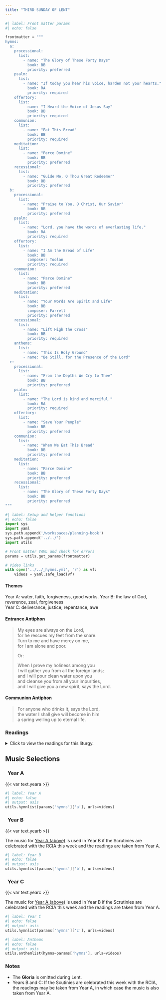 ```yaml
---
title: "THIRD SUNDAY OF LENT"
---
```


```python
#| label: Front matter params
#| echo: false

frontmatter = """
hymns:
  a:
    processional:
      list:
        - name: "The Glory of These Forty Days"
          book: BB
          priority: preferred
    psalm:
      list:
        - name: "If today you hear his voice, harden not your hearts."
          book: RA
          priority: required
    offertory:
      list:
        - name: "I Heard the Voice of Jesus Say"
          book: BB
          priority: required
    communion:
      list:
        - name: "Eat This Bread"
          book: BB
          priority: required
    meditation:
      list:
        - name: "Parce Domine"
          book: BB
          priority: preferred
    recessional:
      list:
        - name: "Guide Me, O Thou Great Redeemer"
          book: BB
          priority: preferred
  b:
    processional:
      list:
        - name: "Praise to You, O Christ, Our Savior"
          book: BB
          priority: preferred
    psalm:
      list:
        - name: "Lord, you have the words of everlasting life."
          book: RA
          priority: required
    offertory:
      list:
        - name: "I Am the Bread of Life"
          book: BB
          composer: Toolan
          priority: required
    communion:
      list:
        - name: "Parce Domine"
          book: BB
          priority: preferred
    meditation:
      list:
        - name: "Your Words Are Spirit and Life"
          book: BB
          composer: Farrell
          priority: preferred
    recessional:
      list:
        - name: "Lift High the Cross"
          book: BB
          priority: required
    anthems:
      list:
        - name: "This Is Holy Ground"
        - name: "Be Still, for the Presence of the Lord"
  c:
    processional:
      list:
        - name: "From the Depths We Cry to Thee"
          book: BB
          priority: preferred
    psalm:
      list:
        - name: "The Lord is kind and merciful."
          book: RA
          priority: required
    offertory:
      list:
        - name: "Save Your People"
          book: BB
          priority: preferred
    communion:
      list:
        - name: "When We Eat This Bread"
          book: BB
          priority: preferred
    meditation:
      list:
        - name: "Parce Domine"
          book: BB
          priority: preferred
    recessional:
      list:
        - name: "The Glory of These Forty Days"
          book: BB
          priority: preferred
"""
```

```python
#| label: Setup and helper functions
#| echo: false
import sys
import yaml
sys.path.append('/workspaces/planning-book')
sys.path.append('../../')
import utils

# Front matter YAML and check for errors
params = utils.get_params(frontmatter)

# Video links
with open('../../_hymns.yml', 'r') as vf:
    videos = yaml.safe_load(vf)
```

:::  {.red}
#### **Themes**
:::

[Year A:]{.red} water, faith, forgiveness, good works. 
[Year B:]{.red} the law of God, reverence, zeal, forgiveness  
[Year C:]{.red} deliverance, justice, repentance, awe

:::  {.red}
#### **Entrance Antiphon**
:::

> My eyes are always on the Lord,  
> for he rescues my feet from the snare.  
> Turn to me and have mercy on me,  
> for I am alone and poor.  
>  
> [Or:]{.red}  
>  
> When I prove my holiness among you  
> I will gather you from all the foreign lands;  
> and I will pour clean water upon you  
> and cleanse you from all your impurities,  
> and I will give you a new spirit, says the Lord.

:::  {.red}
#### **Communion Antiphon**
:::

> For anyone who drinks it, says the Lord,  
> the water I shall give will become in him  
> a spring welling up to eternal life.

:::: {.content-visible when-format="html"}
::: {.red}
### Readings
:::

<details>
  <summary>Click to view the readings for this liturgy.</summary>

::: {.red}
### &nbsp; Year A

#### First Reading [Exodus 17:3-7]{style="float:right" .small}
:::

In those days, in their thirst for water,  
the people grumbled against Moses,  
saying, “Why did you ever make us leave Egypt?  
Was it just to have us die here of thirst  
with our children and our livestock?”  
So Moses cried out to the LORD,  
“What shall I do with this people?  
a little more and they will stone me!”  
The LORD answered Moses,  
“Go over there in front of the people,  
along with some of the elders of Israel,  
holding in your hand, as you go,  
the staff with which you struck the river. 
I will be standing there in front of you on the rock in Horeb.  
Strike the rock, and the water will flow from it  
for the people to drink.”  
This Moses did, in the presence of the elders of Israel.  
The place was called Massah and Meribah,  
because the Israelites quarreled there  
and tested the LORD, saying,  
“Is the LORD in our midst or not?”  

***

::: {.red}
#### Responsorial Psalm [Psalm 95:1-2, 6-7, 8-9]{style="float:right" .small}
:::

**[℟.]{.red}** **If today you hear his voice, harden not your hearts.**  

Come, let us sing joyfully to the LORD;  
&emsp; let us acclaim the Rock of our salvation.  
Let us come into his presence with thanksgiving;  
&emsp; let us joyfully sing psalms to him. **[℟.]{.red}**  

Come, let us bow down in worship;  
&emsp; let us kneel before the LORD who made us.  
For he is our God,  
&emsp; and we are the people he shepherds, the flock he guides. **[℟.]{.red}**  

Oh, that today you would hear his voice:  
&emsp; “Harden not your hearts as at Meribah,  
&emsp; as in the day of Massah in the desert,  
Where your fathers tempted me;  
&emsp; they tested me though they had seen my works.” **[℟.]{.red}**  

***

::: {.red}
#### Second Reading [Romans 5:1-2, 5-8]{style="float:right" .small}
:::

Brothers and sisters:  
Since we have been justified by faith,  
we have peace with God through our Lord Jesus Christ,  
through whom we have gained access by faith  
to this grace in which we stand,  
and we boast in hope of the glory of God.  

And hope does not disappoint,  
because the love of God has been poured out into our hearts  
through the Holy Spirit who has been given to us.  
For Christ, while we were still helpless,  
died at the appointed time for the ungodly.  
Indeed, only with difficulty does one die for a just person,  
though perhaps for a good person one might even find courage to die.  
But God proves his love for us  
in that while we were still sinners Christ died for us.  

***

::: {.red}
#### Verse Before the Gospel [John 4:42, 15]{style="float:right" .small}
:::

**[℟.]{.red}** **Praise to you, Lord Jesus Christ, king of endless glory.**  
Lord, you are truly the Savior of the world;  
give me living water, that I may never thirst again. **[℟.]{.red}**

***

::: {.red}
#### Gospel [John 4:5-42 or 4:5-15, 19b-26, 39a, 40-42]{style="float:right" .small}
:::

Jesus came to a town of Samaria called Sychar,  
near the plot of land that Jacob had given to his son Joseph.  
Jacob’s well was there.  
Jesus, tired from his journey, sat down there at the well.  
It was about noon.  

A woman of Samaria came to draw water.  
Jesus said to her,  
“Give me a drink.”  
His disciples had gone into the town to buy food.  
The Samaritan woman said to him,  
“How can you, a Jew, ask me, a Samaritan woman, for a drink?”  
—For Jews use nothing in common with Samaritans.—  
Jesus answered and said to her,  
“If you knew the gift of God  
and who is saying to you, ‘Give me a drink,‘  
you would have asked him  
and he would have given you living water.”  
The woman said to him,  
“Sir, you do not even have a bucket and the cistern is deep;  
where then can you get this living water?  
Are you greater than our father Jacob,  
who gave us this cistern and drank from it himself  
with his children and his flocks?”  
Jesus answered and said to her,  
“Everyone who drinks this water will be thirsty again;  
but whoever drinks the water I shall give will never thirst;  
the water I shall give will become in him  
a spring of water welling up to eternal life.”  
The woman said to him,  
“Sir, give me this water, so that I may not be thirsty  
or have to keep coming here to draw water.”  

Jesus said to her,  
“Go call your husband and come back.”  
The woman answered and said to him,  
“I do not have a husband.”  
Jesus answered her,  
“You are right in saying, ‘I do not have a husband.’  
For you have had five husbands,  
and the one you have now is not your husband.  
What you have said is true.”  
The woman said to him,  
“Sir, I can see that you are a prophet.  
Our ancestors worshiped on this mountain;   
but you people say that the place to worship is in Jerusalem.”  
Jesus said to her,  
“Believe me, woman, the hour is coming  
when you will worship the Father  
neither on this mountain nor in Jerusalem.  
You people worship what you do not understand;  
we worship what we understand,  
because salvation is from the Jews.  
But the hour is coming, and is now here,  
when true worshipers will worship the Father in Spirit and truth;  
and indeed the Father seeks such people to worship him.  
God is Spirit, and those who worship him  
must worship in Spirit and truth.”  
The woman said to him,  
“I know that the Messiah is coming, the one called the Christ;  
when he comes, he will tell us everything.”  
Jesus said to her,  
“I am he, the one speaking with you.”  

At that moment his disciples returned,  
and were amazed that he was talking with a woman,  
but still no one said, “What are you looking for?”  
or “Why are you talking with her?”  
The woman left her water jar  
and went into the town and said to the people,  
“Come see a man who told me everything I have done.  
Could he possibly be the Christ?”  
They went out of the town and came to him.  
Meanwhile, the disciples urged him, “Rabbi, eat.”  
But he said to them,  
“I have food to eat of which you do not know.”  
So the disciples said to one another,  
“Could someone have brought him something to eat?”  
Jesus said to them,  
“My food is to do the will of the one who sent me  
and to finish his work.  
Do you not say, ‘In four months the harvest will be here’?  
I tell you, look up and see the fields ripe for the harvest.  
The reaper is already receiving payment  
and gathering crops for eternal life,  
so that the sower and reaper can rejoice together.  
For here the saying is verified that ‘One sows and another reaps.’  
I sent you to reap what you have not worked for;  
others have done the work,  
and you are sharing the fruits of their work.”  

Many of the Samaritans of that town began to believe in him  
because of the word of the woman who testified,  
“He told me everything I have done.”  
When the Samaritans came to him,  

they invited him to stay with them;   
and he stayed there two days.  
Many more began to believe in him because of his word,  
and they said to the woman,  
“We no longer believe because of your word;  
for we have heard for ourselves,  
and we know that this is truly the savior of the world.”  

[Or:]{.red}

Jesus came to a town of Samaria called Sychar,  
near the plot of land that Jacob had given to his son Joseph.  
Jacob’s well was there.  
Jesus, tired from his journey, sat down there at the well.  
It was about noon.  

A woman of Samaria came to draw water.  
Jesus said to her,  
“Give me a drink.”  
His disciples had gone into the town to buy food.  
The Samaritan woman said to him,  
“How can you, a Jew, ask me, a Samaritan woman, for a drink?”  
—For Jews use nothing in common with Samaritans.—  
Jesus answered and said to her,  
“If you knew the gift of God  
and who is saying to you, ‘Give me a drink,‘  
you would have asked him  
and he would have given you living water.”  
The woman said to him,  
“Sir, you do not even have a bucket and the cistern is deep;  
where then can you get this living water?  
Are you greater than our father Jacob,  
who gave us this cistern and drank from it himself  
with his children and his flocks?”  
Jesus answered and said to her,  
“Everyone who drinks this water will be thirsty again;  
but whoever drinks the water I shall give will never thirst;  
the water I shall give will become in him  
a spring of water welling up to eternal life.”  
The woman said to him,  
“Sir, give me this water, so that I may not be thirsty  
or have to keep coming here to draw water.  

“I can see that you are a prophet.  
Our ancestors worshiped on this mountain;  
but you people say that the place to worship is in Jerusalem.”  
Jesus said to her,  
“Believe me, woman, the hour is coming  
when you will worship the Father  
neither on this mountain nor in Jerusalem.  
You people worship what you do not understand;  
we worship what we understand,  
because salvation is from the Jews.  
But the hour is coming, and is now here,  
when true worshipers will worship the Father in Spirit and truth;  
and indeed the Father seeks such people to worship him.  
God is Spirit, and those who worship him  
must worship in Spirit and truth.”  
The woman said to him,  
“I know that the Messiah is coming, the one called the Christ;  
when he comes, he will tell us everything.”  
Jesus said to her,  
“I am he, the one who is speaking with you.”  

Many of the Samaritans of that town began to believe in him.  
When the Samaritans came to him,  
they invited him to stay with them;   
and he stayed there two days.  
Many more began to believe in him because of his word,  
and they said to the woman,  
“We no longer believe because of your word;  
for we have heard for ourselves,  
and we know that this is truly the savior of the world.”  

::: {.centered}
{{< var symbols.cross >}} &nbsp; {{< var symbols.cross >}} &nbsp; {{< var symbols.cross >}}
:::

::: {.red}
### &nbsp; Year B

[If the Scrutinies are celebrated with the RCIA this week, the readings are taken from [Year A above](#year-a).]{.red}

#### First Reading [Exodus 20:1-17 or 20:1-3, 7-8, 12-17]{style="float:right" .small}
:::

In those days, God delivered all these commandments:  
“I, the LORD, am your God,  
who brought you out of the land of Egypt, that place of slavery.  
You shall not have other gods besides me.  
You shall not carve idols for yourselves  
in the shape of anything in the sky above  
or on the earth below or in the waters beneath the earth;  
you shall not bow down before them or worship them.  
For I, the LORD, your God, am a jealous God,  
inflicting punishment for their fathers’ wickedness  
on the children of those who hate me,  
down to the third and fourth generation;  
but bestowing mercy down to the thousandth generation  
on the children of those who love me and keep my commandments.  

“You shall not take the name of the LORD, your God, in vain.  
For the LORD will not leave unpunished  
the one who takes his name in vain.  

“Remember to keep holy the sabbath day.  
Six days you may labor and do all your work,  
but the seventh day is the sabbath of the LORD, your God.  
No work may be done then either by you, or your son or daughter,  
or your male or female slave, or your beast,  
or by the alien who lives with you.  
In six days the LORD made the heavens and the earth,  
the sea and all that is in them;  
but on the seventh day he rested.  
That is why the LORD has blessed the sabbath day and made it holy.

“Honor your father and your mother,  
that you may have a long life in the land  
which the LORD, your God, is giving you.  
You shall not kill.  
You shall not commit adultery.  
You shall not steal.  
You shall not bear false witness against your neighbor.  
You shall not covet your neighbor’s house.  
You shall not covet your neighbor’s wife,  
nor his male or female slave, nor his ox or ass,  
nor anything else that belongs to him.”

[Or:]{.red}

In those days, God delivered all these commandments:  
“I, the LORD am your God,  
who brought you out of the land of Egypt, that place of slavery.  
You shall not have other gods besides me.  

“You shall not take the name of the LORD, your God, in vain.  
For the LORD will not leave unpunished  
the one who takes his name in vain.  

“Remember to keep holy the sabbath day.  
Honor your father and your mother,  
that you may have a long life in the land  
which the Lord, your God, is giving you.  
You shall not kill.  
You shall not commit adultery.  
You shall not steal.  
You shall not bear false witness against your neighbor.  
You shall not covet your neighbor’s house.  
You shall not covet your neighbor’s wife,  
nor his male or female slave, nor his ox or ass,  
nor anything else that belongs to him.”

***

::: {.red}
#### Responsorial Psalm [John 6:68c; Psalm 19:8, 9, 10, 11]{style="float:right" .small}
:::

**[℟.]{.red}** **Lord, you have the words of everlasting life.**  

The law of the LORD is perfect,  
&emsp; refreshing the soul;  
The decree of the LORD is trustworthy,  
&emsp; giving wisdom to the simple. **[℟.]{.red}**  

The precepts of the LORD are right,  
&emsp; rejoicing the heart;  
the command of the LORD is clear,  
&emsp; enlightening the eye. **[℟.]{.red}**  

The fear of the LORD is pure,  
&emsp; enduring forever;  
the ordinances of the LORD are true,  
&emsp; all of them just. **[℟.]{.red}**  

They are more precious than gold,  
&emsp; than a heap of purest gold;  
sweeter also than syrup  
&emsp; or honey from the comb. **[℟.]{.red}**  

***

::: {.red}
#### Second Reading [1 Corinthians 1:22-25]{style="float:right" .small}
:::

Brothers and sisters:  
Jews demand signs and Greeks look for wisdom,  
but we proclaim Christ crucified,  
a stumbling block to Jews and foolishness to Gentiles,  
but to those who are called, Jews and Greeks alike,  
Christ the power of God and the wisdom of God.  
For the foolishness of God is wiser than human wisdom,  
and the weakness of God is stronger than human strength.  

***

::: {.red}
#### Verse Before the Gospel [John 3:16]{style="float:right" .small}
:::

**[℟.]{.red}** **Praise to you, Lord Jesus Christ, king of endless glory.**  
God so loved the world that he gave his only Son,  
so that everyone who believes in him might have eternal life. **[℟.]{.red}**  

***

::: {.red}
#### Gospel [John 2:13-25]{style="float:right" .small}
:::

Since the Passover of the Jews was near,  
Jesus went up to Jerusalem.  
He found in the temple area those who sold oxen, sheep, and doves,  
as well as the money changers seated there.  
He made a whip out of cords  
and drove them all out of the temple area, with the sheep and oxen,  
and spilled the coins of the money changers  
and overturned their tables,  
and to those who sold doves he said,  
“Take these out of here,  
and stop making my Father’s house a marketplace.”  
His disciples recalled the words of Scripture,  
*Zeal for your house will consume me.*  
At this the Jews answered and said to him,  
“What sign can you show us for doing this?”  
Jesus answered and said to them,  
“Destroy this temple and in three days I will raise it up.”  
The Jews said,  
“This temple has been under construction for forty-six years,  
and you will raise it up in three days?”  
But he was speaking about the temple of his body.  
Therefore, when he was raised from the dead,  
his disciples remembered that he had said this,  
and they came to believe the Scripture  
and the word Jesus had spoken.  

While he was in Jerusalem for the feast of Passover,  
many began to believe in his name  
when they saw the signs he was doing.  
But Jesus would not trust himself to them because he knew them all,  
and did not need anyone to testify about human nature.  
He himself understood it well.  

::: {.centered}
{{< var symbols.cross >}} &nbsp; {{< var symbols.cross >}} &nbsp; {{< var symbols.cross >}}
:::

::: {.red}
### &nbsp; Year C

[If the Scrutinies are celebrated with the RCIA this week, the readings are taken from [Year A above](#year-a).]{.red}

#### First Reading [Exodus 3:1-8a, 13-15]{style="float:right" .small}
:::

Moses was tending the flock of his father-in-law Jethro,  
the priest of Midian.  
Leading the flock across the desert, he came to Horeb,  
the mountain of God.  
There an angel of the LORD appeared to Moses in fire  
flaming out of a bush.  
As he looked on, he was surprised to see that the bush,  
though on fire, was not consumed.  
So Moses decided,  
“I must go over to look at this remarkable sight,  
and see why the bush is not burned.”  

When the LORD saw him coming over to look at it more closely,  
God called out to him from the bush, "Moses! Moses!”  
He answered, “Here I am.”  
God said, “Come no nearer!  
Remove the sandals from your feet,  
for the place where you stand is holy ground.  
I am the God of your fathers,“ he continued,  
“the God of Abraham, the God of Isaac, the God of Jacob.”  
Moses hid his face, for he was afraid to look at God.  
But the LORD said,  
“I have witnessed the affliction of my people in Egypt  
and have heard their cry of complaint against their slave drivers,  
so I know well what they are suffering.  
Therefore I have come down to rescue them  
from the hands of the Egyptians  
and lead them out of that land into a good and spacious land,  
a land flowing with milk and honey.”  

Moses said to God, “But when I go to the Israelites  
and say to them, ‘The God of your fathers has sent me to you,’  
if they ask me, ‘What is his name?’ what am I to tell them?”  
God replied, “I am who am.”  
Then he added, “This is what you shall tell the Israelites:  
I AM sent me to you.”  

God spoke further to Moses, “Thus shall you say to the Israelites:  
The LORD, the God of your fathers,  
the God of Abraham, the God of Isaac, the God of Jacob,  
has sent me to you.  

“This is my name forever;  
thus am I to be remembered through all generations.”  

***

::: {.red}
#### Responsorial Psalm [Psalm 103: 1-2, 3-4, 6-7, 8, 11]{style="float:right" .small}
:::

**[℟.]{.red}** **The Lord is kind and merciful.**  

Bless the LORD, O my soul;  
&emsp; and all my being, bless his holy name.  
Bless the LORD, O my soul,  
&emsp; and forget not all his benefits. **[℟.]{.red}**  

He pardons all your iniquities,  
&emsp; heals all your ills,  
He redeems your life from destruction,  
&emsp; crowns you with kindness and compassion. **[℟.]{.red}**  

The LORD secures justice  
&emsp; and the rights of all the oppressed.  
He has made known his ways to Moses,  
&emsp; and his deeds to the children of Israel. **[℟.]{.red}**  

Merciful and gracious is the LORD,  
&emsp; slow to anger and abounding in kindness.  
For as the heavens are high above the earth,  
&emsp; so surpassing is his kindness toward those who fear him. **[℟.]{.red}**  

***

::: {.red}
#### Second Reading [1 Corinthians 10:1-6, 10-12]{style="float:right" .small}
:::

I do not want you to be unaware, brothers and sisters,  
that our ancestors were all under the cloud  
and all passed through the sea,  
and all of them were baptized into Moses  
in the cloud and in the sea.  
All ate the same spiritual food,  
and all drank the same spiritual drink,  
for they drank from a spiritual rock that followed them,  
and the rock was the Christ.  
Yet God was not pleased with most of them,  
for they were struck down in the desert.  

These things happened as examples for us,  
so that we might not desire evil things, as they did.  
Do not grumble as some of them did,  
and suffered death by the destroyer.  
These things happened to them as an example,  
and they have been written down as a warning to us,  
upon whom the end of the ages has come.  
Therefore, whoever thinks he is standing secure  
should take care not to fall.

***

::: {.red}
#### Verse Before the Gospel [Matthew 4:17]{style="float:right" .small}
:::

**[℟.]{.red}** **Praise to you, Lord Jesus Christ, king of endless glory.**  
Repent, says the Lord;  
the kingdom of heaven is at hand. **[℟.]{.red}** 

***

::: {.red}
#### Gospel [Luke 13:1-9]{style="float:right" .small}
:::

Some people told Jesus about the Galileans  
whose blood Pilate had mingled with the blood of their sacrifices.  
Jesus said to them in reply,  
“Do you think that because these Galileans suffered in this way  
they were greater sinners than all other Galileans?  
By no means!  
But I tell you, if you do not repent,  
you will all perish as they did!  
Or those eighteen people who were killed  
when the tower at Siloam fell on them—  
do you think they were more guilty  
than everyone else who lived in Jerusalem?  
By no means!  
But I tell you, if you do not repent,  
you will all perish as they did!”  

And he told them this parable:  
“There once was a person who had a fig tree planted in his orchard,  
and when he came in search of fruit on it but found none,  
he said to the gardener,  
‘For three years now I have come in search of fruit on this fig tree  
but have found none.  
So cut it down.  
Why should it exhaust the soil?’  
He said to him in reply,  
‘Sir, leave it for this year also,  
and I shall cultivate the ground around it and fertilize it;  
it may bear fruit in the future.  
If not you can cut it down.’”  

::: {.centered}
{{< var symbols.cross >}} &nbsp; {{< var symbols.cross >}} &nbsp; {{< var symbols.cross >}}
:::

</details>
::::

::: {.red}
## Music Selections
:::

::: {.titlered}
### &nbsp; Year A
:::
{{< var text.yeara >}}

```python
#| label: Year A
#| echo: false
#| output: asis
utils.hymnlist(params['hymns']['a'], urls=videos)
```

::: {.titlered}
### &nbsp; Year B
:::
{{< var text.yearb >}}

[The music for [Year A (above)](#year-a-1) is used in Year B if the Scrutinies are celebrated with the RCIA this week and the readings are taken from Year A.]{.red}

```python
#| label: Year B
#| echo: false
#| output: asis
utils.hymnlist(params['hymns']['b'], urls=videos)
```

::: {.titlered}
### &nbsp; Year C
:::
{{< var text.yearc >}}

[The music for [Year A (above)](#year-a-1) is used in Year B if the Scrutinies are celebrated with the RCIA this week and the readings are taken from Year A.]{.red}

```python
#| label: Year C
#| echo: false
#| output: asis
utils.hymnlist(params['hymns']['c'], urls=videos)
```


```python
#| label: Anthems
#| echo: false
#| output: asis
utils.anthemlist(hymns=params['hymns'], urls=videos)
```

::: {.red}
### Notes
:::

* The **Gloria** is omitted during Lent.
* [Years B and C:]{.red} If the Scutinies are celebrated this week with the RCIA, the readings may be taken from Year A, in which case the music is also taken from Year A.